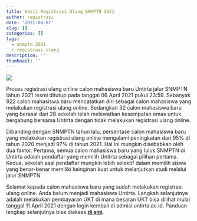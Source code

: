 ```yaml
---
title: Hasil Registrasi Ulang SNMPTN 2021
author: registrasi
date: '2021-04-07'
slug: []
categories: []
tags:
  - snmptn 2021
  - registrasi ulang
description: ''
thumbnail: ''
---
```


![](images/hasil%20registrasi%20snmptn%202021.JPG)

Proses registrasi ulang online calon mahasiswa baru Untirta jalur SNMPTN tahun 2021 resmi ditutup pada tanggal 06 April 2021 pukul 23:59. Sebanyak 922 calon mahasiswa baru mencatatkan diri sebagai calon mahasiswa yang melakukan registrasi ulang online. Sedangkan 32 calon mahasiswa baru yang berasal dari 28 sekolah telah melewatkan kesempatan emas untuk bergabung bersama Untirta dengan tidak melakukan registrasi ulang online.

Dibanding dengan SNMPTN tahun lalu, persentase calon mahasiswa baru yang melakukan registrasi ulang online mengalami peningkatan dari 95% di tahun 2020 menjadi 97% di tahun 2021. Hal ini mungkin disebabkan oleh dua faktor. Pertama, semua calon mahasiswa baru yang lulus SNMPTN di Untirta adalah pendaftar yang memilih Untirta sebagai pilihan pertama. Kedua, sekolah asal pendaftar mungkin lebih selektif dalam memilih siswa yang benar-benar memiliki keinginan kuat untuk melanjutkan studi melalui jalur SNMPTN.

Selamat kepada calon mahasiswa baru yang sudah melakukan registrasi ulang online. Anda belum menjadi mahasiswa Untirta. Langkah selanjutnya adalah melakukan pembayaran UKT di mana besaran UKT bisa dilihat mulai tanggal 11 April 2021 dengan login kembali di admisi.untirta.ac.id. Panduan lengkap selanjutnya bisa diakses [**di sini**](/post/2021-02-23-panduan-registrasi-snmptn-sbmptn-dan-smmptn/){target="_blank"}.
